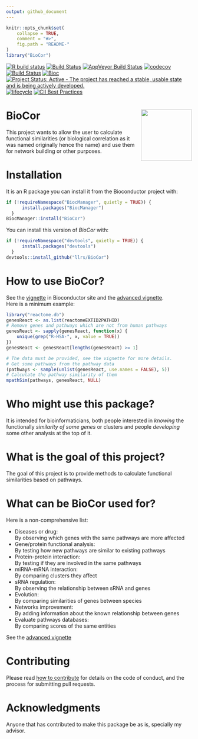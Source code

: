 ```yaml
---
output: github_document
---
```


<!-- README.md is generated from README.Rmd. Please edit that file -->

```r
knitr::opts_chunk$set(
    collapse = TRUE,
    comment = "#>",
    fig.path = "README-"
)
library("BioCor")
```

<!-- badges: start -->
[![R build status](https://github.com/llrs/BioCor/workflows/R-CMD-check/badge.svg)](https://github.com/llrs/BioCor/actions)
[![Build Status](https://travis-ci.org/llrs/BioCor.svg?branch=master)](https://travis-ci.org/llrs/BioCor)
[![AppVeyor Build Status](https://ci.appveyor.com/api/projects/status/github//llrs/BioCor?branch=master&svg=true)](https://ci.appveyor.com/projects/llrs/BioCor)
[![codecov](https://codecov.io/gh/llrs/BioCor/branch/master/graph/badge.svg)](https://codecov.io/gh/llrs/BioCor/)
[![Build Status](https://www.bioconductor.org/shields/build/devel/bioc/BioCor.svg)](https://bioconductor.org/checkResults/devel/bioc-LATEST/BioCor/)
[![Bioc](https://www.bioconductor.org/shields/years-in-bioc/BioCor.svg)](https://www.bioconductor.org/packages/devel/bioc/html/BioCor.html#since)
[![Project Status: Active - The project has reached a stable, usable state and is being actively developed.](https://www.repostatus.org/badges/latest/active.svg)](https://www.repostatus.org/#active)
[![lifecycle](https://img.shields.io/badge/lifecycle-stable-brightgreen.svg)](https://www.tidyverse.org/lifecycle/#stable)
[![CII Best Practices](https://bestpractices.coreinfrastructure.org/projects/1913/badge)](https://bestpractices.coreinfrastructure.org/projects/1913)
<!-- badges: end -->

# BioCor <img src='man/figures/logo.png' align="right" height="138.5" />

This project wants to allow the user to calculate functional similarities (or biological correlation as it was named originally hence the name) and 
use them for network building or other purposes.

# Installation

It is an R package you can install it from the Bioconductor project with:

```r
if (!requireNamespace("BiocManager", quietly = TRUE)) {
      install.packages("BiocManager")
  }
BiocManager::install("BioCor")
```
You can install this version of *BioCor* with:
```r
if (!requireNamespace("devtools", quietly = TRUE)) {
      install.packages("devtools")
  }
devtools::install_github("llrs/BioCor")
```

# How to use BioCor?

See the [vignette](https://bioconductor.org/packages/release/bioc/vignettes/BioCor/inst/doc/BioCor_1_basics.html) in Bioconductor site and the [advanced vignette](https://bioconductor.org/packages/release/bioc/vignettes/BioCor/inst/doc/BioCor_2_advanced.html).  
Here is a minimum example:
```r
library("reactome.db")
genesReact <- as.list(reactomeEXTID2PATHID)
# Remove genes and pathways which are not from human pathways
genesReact <- sapply(genesReact, function(x) {
    unique(grep("R-HSA-", x, value = TRUE))
})
genesReact <- genesReact[lengths(genesReact) >= 1]
```

```r
# The data must be provided, see the vignette for more details.
# Get some pathways from the pathway data
(pathways <- sample(unlist(genesReact, use.names = FALSE), 5))
# Calculate the pathway similarity of them
mpathSim(pathways, genesReact, NULL)
```

# Who might use this package?

It is intended for bioinformaticians, both people interested in *knowing* the functionally *similarity of some genes* or clusters and people *developing* some other analysis at the top of it.


# What is the goal of this project?

The goal of this project is to provide methods to calculate functional similarities based on pathways. 

# What can be BioCor used for?

Here is a non-comprehensive list:

 - Diseases or drug:  
  By observing which genes with the same pathways are more affected
 - Gene/protein functional analysis:  
  By testing how new pathways are similar to existing pathways
 - Protein-protein interaction:   
  By testing if they are involved in the same pathways
 - miRNA-mRNA interaction:   
  By comparing clusters they affect
 - sRNA regulation:  
  By observing the relationship between sRNA and genes
 - Evolution:  
  By comparing similarities of genes between species
 - Networks improvement:  
  By adding information about the known relationship between genes
 - Evaluate pathways databases:  
  By comparing scores of the same entities

See the [advanced vignette](https://bioconductor.org/packages/release/bioc/vignettes/BioCor/inst/doc/BioCor_2_advanced.html)

# Contributing

Please read [how to contribute](.github/CONTRIBUTING.md) for details on the code of conduct, and the process for submitting pull requests.

# Acknowledgments

Anyone that has contributed to make this package be as is, specially my advisor.

